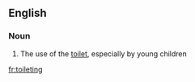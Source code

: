 ==English==

===Noun===
{{en-noun|-}}

# The use of the [[toilet]], especially by young children

[[fr:toileting]]